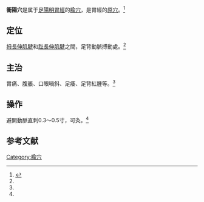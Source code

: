 {{Infobox acupoint
|name = 衝陽穴
|image = 
|imagesize = 
|caption =
|simplified = 冲阳
|traditional = 衝陽
|code = ST42
|pinyin = Chōngyáng
|meridian = 足陽明胃經
|location = 拇長伸肌腱和趾長伸肌腱之間，足背動脈搏動處
|treat = 胃痛、腹脹、口眼喎斜、足痿等
|processing = 避開動脈直刺0.3～0.5寸，可灸
|footnotes = 
}}
'''衝陽穴'''是属于[[足陽明胃經|足陽明胃經]]的[[腧穴|腧穴]]，是胃經的[[原穴|原穴]]。<ref name="针灸学">{{Cite book |title=针灸学 |url=https://archive.org/details/zhenjiuxue0000unse |author=孙国杰 主编 |publisher=[[上海科学技术出版社|上海科学技术出版社]] |year=1997 |pages=[https://archive.org/details/zhenjiuxue0000unse/page/56 56] |isbn=7-5323-4102-X}}</ref>

==定位==
[[拇長伸肌腱|拇長伸肌腱]]和[[趾長伸肌腱|趾長伸肌腱]]之間，足背動脈搏動處。<ref name="针灸学"/>

==主治==
胃痛、腹脹、口眼喎斜、足痿、足背紅腫等。<ref name="针灸学"/>

==操作==
避開動脈直刺0.3～0.5寸，可灸。<ref name="针灸学"/>

==参考文献==
{{reflist}}

{{经络}}
{{足陽明胃經}}
{{DEFAULTSORT:C}}
[[Category:腧穴|Category:腧穴]]